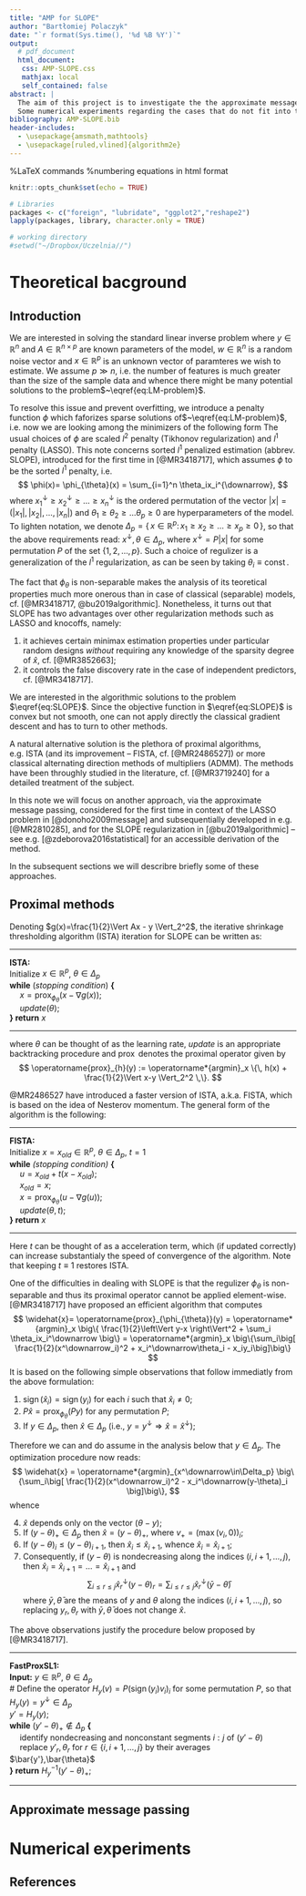 ```yaml
---
title: "AMP for SLOPE"
author: "Bartłomiej Polaczyk"
date: "`r format(Sys.time(), '%d %B %Y')`"
output: 
  # pdf_document
  html_document:
   css: AMP-SLOPE.css
   mathjax: local
   self_contained: false
abstract: |
  The aim of this project is to investigate the the approximate message passing algorithm for SLOPE regularization problem based on [@bu2019algorithmic] and compare it with classical convex optimization methods.
  Some numerical experiments regarding the cases that do not fit into the theoretical framework of [@bu2019algorithmic] are also performed and analyzed.
bibliography: AMP-SLOPE.bib
header-includes:
  - \usepackage{amsmath,mathtools}
  - \usepackage[ruled,vlined]{algorithm2e}
---
```

%LaTeX commands
\newcommand{\R}{\mathbb{R}}
\newcommand{\E}{\mathbb{E}}
\newcommand{\prox}{\operatorname{prox}}
\newcommand{\sign}{\operatorname{sign}}
\newcommand{\abs}[1]{\left\vert #1 \right\vert}
\newcommand{\norm}[1]{\left\Vert #1 \right\Vert}

%numbering equations in html format
<script type="text/x-mathjax-config">
MathJax.Hub.Config({
  TeX: { equationNumbers: { autoNumber: "AMS" } }
});
</script>

```r
knitr::opts_chunk$set(echo = TRUE)

# Libraries
packages <- c("foreign", "lubridate", "ggplot2","reshape2")
lapply(packages, library, character.only = TRUE)

# working directory
#setwd("~/Dropbox/Uczelnia//")
```


# Theoretical bacground
## Introduction
We are interested in solving the standard linear inverse problem
\begin{equation}\label{eq:LM-problem} 
  y = Ax + w,
\end{equation} 
where $y\in \R^n$ and $A\in\R^{n\times p}$ are known parameters of the model, $w\in\R^n$ is a random noise vector and $x\in\R^p$ is an unknown vector of paramteres we wish to estimate.
We assume $p\gg n$, i.e. the number of features is much greater than the size of the sample data and whence there might be many potential solutions to the problem$~\eqref{eq:LM-problem}$.

To resolve this issue and prevent overfitting, we introduce a penalty function $\phi$ which faforizes sparse solutions of$~\eqref{eq:LM-problem}$, i.e. now we are looking among the minimizers of the following form
\begin{equation}\label{eq:SLOPE}
  \widehat{x} = \operatorname*{argmin}_x \{\, \frac{1}{2}\Vert Ax - y \Vert_2^2 + \phi(x) \,\}.
\end{equation}
The usual choices of $\phi$ are scaled $l^2$ penalty (Tikhonov regularization) and $l^1$ penalty (LASSO).
This note concerns sorted $l^1$ penalized estimation (abbrev. SLOPE), introduced for the first time in [@MR3418717], which assumes $\phi$ to be the sorted $l^1$ penalty, i.e.
$$
  \phi(x)= \phi_{\theta}(x) = \sum_{i=1}^n \theta_ix_i^{\downarrow},
$$
where $x_1^\downarrow \ge x_2^\downarrow \ge \ldots \ge x_n^\downarrow$ is the ordered permutation of the vector $\abs{x}=(\abs{x_1},\abs{x_2},\ldots,\abs{x_n})$ and $\theta_1 \ge \theta_2 \ge \ldots \theta_p \ge 0$ are hyperparameters of the model.
To lighten notation, we denote $\Delta_p = \{\, x\in\R^p\colon x_1\ge x_2 \ge \ldots \ge x_p \ge 0 \,\}$, so that the above requirements read: $x^\downarrow,\theta\in\Delta_p$, where $x^\downarrow = P\abs{x}$ for some permutation $P$ of the set $\{1,2,\ldots,p\}$.
Such a choice of regulizer is a generalization of the $l^1$ regularization, as can be seen by taking $\theta_i\equiv\operatorname{const}$.

The fact that $\phi_\theta$ is non-separable makes the analysis of its teoretical properties much more onerous than in case of classical (separable) models, cf. [@MR3418717, @bu2019algorithmic].
Nonetheless, it turns out that SLOPE has two advantages over other regularization methods such as LASSO and knocoffs, namely:

1. it achieves certain minimax estimation properties under particular random designs *without* requiring any knowledge of the sparsity degree of $\widehat{x}$, cf. [@MR3852663];
2. it controls the false discovery rate in the case of independent predictors, cf. [@MR3418717].

We are interested in the algorithmic solutions to the problem $\eqref{eq:SLOPE}$.
Since the objective function in $\eqref{eq:SLOPE}$ is convex but not smooth, one can not apply directly the classical gradient descent and has to turn to other methods.

A natural alternative solution is the plethora of proximal algorithms, e.g. ISTA (and its improvement -- FISTA, cf. [@MR2486527]) or more classical alternating direction methods of multipliers (ADMM).
The methods have been throughly studied in the literature, cf. [@MR3719240] for a detailed treatment of the subject.

In this note we will focus on another approach, via the approximate message passing, considered for the first time in context of the LASSO problem in [@donoho2009message] and subsequentially developed in e.g. [@MR2810285], and for the SLOPE regularization in [@bu2019algorithmic] -- see e.g. [@zdeborova2016statistical] for an accessible derivation of the method.

In the subsequent sections we will describre briefly some of these approaches.

## Proximal methods

Denoting $g(x)=\frac{1}{2}\Vert Ax - y \Vert_2^2$, the iterative shrinkage thresholding algorithm (ISTA) iteration for SLOPE can be written as:

******
**ISTA:**<br>
Initialize $x\in\R^p$, $\theta\in\Delta_p$<br>
**while** (*stopping condition*) **{**<br>
&emsp;  $x = \prox_{\phi_\theta}\big(x - \nabla g(x)\big)$;<br>
&emsp;  *update*($\theta$);<br>
**} return** $x$

******

where $\theta$ can be thought of as the learning rate, *update* is an appropriate backtracking procedure and $\operatorname{prox}$ denotes the proximal operator given by
$$
  \prox_{h}(y) := \operatorname*{argmin}_x \{\, h(x) + \frac{1}{2}\Vert x-y \Vert_2^2 \,\}.
$$

@MR2486527 have introduced a faster version of ISTA, a.k.a. FISTA, which is based on the idea of Nesterov momentum.
The general form of the algorithm is the following:

******
**FISTA:**<br>
Initialize $x=x_{old}\in\R^p$, $\theta \in \Delta_p$, $t = 1$<br>
**while** *(stopping condition)* **{**<br>
&emsp;  $u = x_{old} + t(x-x_{old})$;<br>
&emsp;  $x_{old}=x$;<br>
&emsp;  $x = \prox_{\phi_\theta}\big(u - \nabla g(u)\big)$;<br>
&emsp;  *update*($\theta, t$);<br>
**} return** $x$

******

Here $t$ can be thought of as a acceleration term, which (if updated correctly) can increase substantialy the speed of convergence of the algorithm.
Note that keeping $t\equiv 1$ restores ISTA.

One of the difficulties in dealing with SLOPE is that the regulizer $\phi_\theta$ is non-separable and thus its proximal operator cannot be applied element-wise.
[@MR3418717] have proposed an efficient algorithm that computes 
$$
 \widehat{x}=
 \prox_{\phi_{\theta}}(y) = 
 \operatorname*{argmin}_x \big\{ \frac{1}{2}\norm{y-x}^2 + \sum_i \theta_ix_i^\downarrow \big\}
 =
 \operatorname*{argmin}_x \big\{\sum_i\big[ \frac{1}{2}(x^\downarrow_i)^2 + x_i^\downarrow\theta_i - x_iy_i\big]\big\}
$$
It is based on the following simple observations that follow immediatly from the above formulation:

1. $\sign(\widehat{x}_i)=\sign(y_i)$ for each $i$ such that $\widehat{x}_i\neq 0$;
2. $P\widehat{x}=\prox_{\phi_\theta}(Py)$ for any permutation $P$;
3. If $y\in \Delta_p$, then $\widehat{x}\in\Delta_p$ (i.e., $y=y^\downarrow \Rightarrow \widehat{x}=\widehat{x}^\downarrow$);

Therefore we can and do assume in the analysis below that $y\in\Delta_p$.
The optimization procedure now reads:
$$
  \widehat{x} = 
  \operatorname*{argmin}_{x^\downarrow\in\Delta_p} \big\{\sum_i\big[ \frac{1}{2}(x^\downarrow_i)^2 - x_i^\downarrow(y-\theta)_i \big]\big\},
$$
whence

4. $\widehat{x}$ depends only on the vector $(\theta - y)$;
5. If $(y - \theta)_+\in\Delta_p$ then $\widehat{x} = (y - \theta)_+$, where $v_+ = (\max(v_i,0))_i$;
6. If $(y-\theta)_i \le (y-\theta)_{i+1}$, then $\widehat{x}_i \le \widehat{x}_{i+1}$, whence $\widehat{x}_i = \widehat{x}_{i+1}$;
7. Consequently, if $(y-\theta)$ is nondecreasing along the indices $(i,i+1,\ldots,j)$, then $\widehat{x}_i = \widehat{x}_{i+1}= \ldots = \widehat{x}_{i+1}$ and 
$$
  \sum_{i\le r \le j}  \widehat{x}_r^\downarrow(y-\theta)_r 
  =
  \sum_{i\le r \le j} \widehat{x}_r^\downarrow(\bar{y}-\bar{\theta} ) \,
$$
where $\bar{y},\bar{\theta}$ are the means of $y$ and $\theta$ along the indices $(i,i+1,\ldots,j)$, so replacing $y_r,\theta_r$ with $\bar{y},\bar{\theta}$ does not change $\widehat{x}$.


The above observations justify the procedure below proposed by [@MR3418717].

******
**FastProxSL1:**<br>
**Input:** $y\in\R^p$, $\theta\in\Delta_p$<br>
\# Define the operator $H_y(v) = P(\sign(y_i)v_i)_i$ for some permutation $P$, so that $H_y(y) = y^\downarrow\in\Delta_p$<br>
$y' = H_y(y)$;<br>
**while** $(y'-\theta)_+\notin\Delta_p$ **{**<br>
&emsp; identify nondecreasing and nonconstant segments $i:j$ of $(y'-\theta)$<br>
&emsp; replace $y'_r,\theta_r$ for $r\in\{i,i+1,\ldots,j\}$ by their averages $\bar{y'},\bar{\theta}$ <br>
**} return** $H_y^{-1}(y'-\theta)_+$;

******

## Approximate message passing


# Numerical experiments


## References
